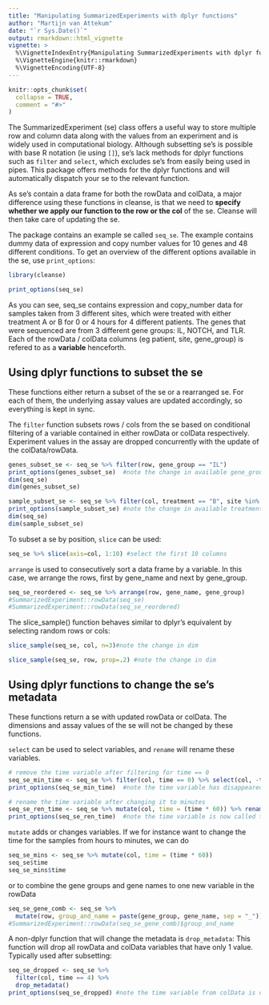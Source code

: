 ```yaml
---
title: "Manipulating SummarizedExperiments with dplyr functions"
author: "Martijn van Attekum"
date: "`r Sys.Date()`"
output: rmarkdown::html_vignette
vignette: >
  %\VignetteIndexEntry{Manipulating SummarizedExperiments with dplyr functions}
  %\VignetteEngine{knitr::rmarkdown}
  %\VignetteEncoding{UTF-8}
---
```


```r
knitr::opts_chunk$set(
  collapse = TRUE,
  comment = "#>"
)
```

The SummarizedExperiment (se) class offers a useful way to store multiple row and column
data along with the values from an experiment and is widely used in computational biology.
Although subsetting se's is possible with base R notation (ie using `[]`), se's lack methods
for dplyr functions such as `filter` and `select`, which excludes se's from easily being used in pipes.
This package offers methods for the dplyr functions and will automatically dispatch
your se to the relevant function.

As se's contain a data frame for both the rowData and colData, a major difference using
these functions in cleanse, is that we need to **specify whether we apply our function to
the row or the col** of the se. Cleanse will then take care of updating the se.

The package contains an example se called `seq_se`. The example contains
dummy data of expression and copy number values for 10 genes and 48 different conditions.
To get an overview of the different options available in the se, use `print_options`:
```r
library(cleanse)
```

```r
print_options(seq_se)
```
  
As you can see, seq_se contains expression and copy_number data for samples taken from
3 different sites, which were treated with either treatment A or B for 0 or 4 hours for 4
different patients. The genes that were sequenced are from 3 different gene groups:
IL, NOTCH, and TLR. Each of the rowData / colData columns (eg patient, site, gene_group)
is refered to as a **variable** henceforth.

## Using dplyr functions to subset the se
These functions either return a subset of the se or a rearranged se. For each of them,
the underlying assay values are updated accordingly, so everything is kept in sync.

The `filter` function subsets rows / cols from the se based on conditional filtering
of a variable contained in either rowData or colData respectively.
Experiment values in the assay are dropped concurrently with the update of the colData/rowData.
```r
genes_subset_se <- seq_se %>% filter(row, gene_group == "IL")
print_options(genes_subset_se)  #note the change in available gene_groups
dim(seq_se)
dim(genes_subset_se)

sample_subset_se <- seq_se %>% filter(col, treatment == "B", site %in% c("brain", "skin"))
print_options(sample_subset_se) #note the change in available treatments and sites
dim(seq_se)
dim(sample_subset_se)
```

To subset a se by position, `slice` can be used:
```r
seq_se %>% slice(axis=col, 1:10) #select the first 10 columns
```

`arrange` is used to consecutively sort a data frame by a variable. In this case, 
we arrange the rows, first by gene_name and next by gene_group.
```r
seq_se_reordered <- seq_se %>% arrange(row, gene_name, gene_group)
#SummarizedExperiment::rowData(seq_se)
#SummarizedExperiment::rowData(seq_se_reordered)
```

The slice_sample() function behaves similar to dplyr's equivalent by selecting
random rows or cols:
```r
slice_sample(seq_se, col, n=3)#note the change in dim

slice_sample(seq_se, row, prop=.2) #note the change in dim
```

## Using dplyr functions to change the se's metadata
These functions return a se with updated rowData or colData. The dimensions and
assay values of the se will not be changed by these functions.

`select` can be used to select variables, and `rename` will rename these variables.
```r
# remove the time variable after filtering for time == 0
seq_se_min_time <- seq_se %>% filter(col, time == 0) %>% select(col, -time)
print_options(seq_se_min_time)  #note the time variable has disappeared from the colData

# rename the time variable after changing it to minutes
seq_se_ren_time <- seq_se %>% mutate(col, time = (time * 60)) %>% rename(col, time_mins = time)
print_options(seq_se_ren_time)  #note the time variable is now called time_mins
```

`mutate` adds or changes variables. If we for instance want to change the time for 
the samples from hours to minutes, we can do
```r
seq_se_mins <- seq_se %>% mutate(col, time = (time * 60))
seq_se$time
seq_se_mins$time
```
or to combine the gene groups and gene names to one new variable in the rowData
```r
seq_se_gene_comb <- seq_se %>% 
  mutate(row, group_and_name = paste(gene_group, gene_name, sep = "_"))
#SummarizedExperiment::rowData(seq_se_gene_comb)$group_and_name
```

A non-dplyr function that will change the metadata is `drop_metadata`: This function
will drop all rowData and colData variables that have only 1 value. Typically used
after subsetting:
```r
seq_se_dropped <- seq_se %>% 
  filter(col, time == 4) %>% 
  drop_metadata()
print_options(seq_se_dropped) #note the time variable from colData is dropped as all values were 4
```